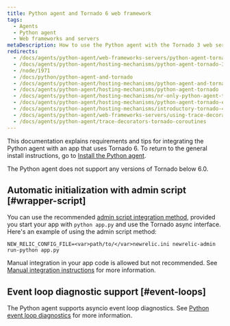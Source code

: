 ```yaml
---
title: Python agent and Tornado 6 web framework
tags:
  - Agents
  - Python agent
  - Web frameworks and servers
metaDescription: How to use the Python agent with the Tornado 3 web server.
redirects:
  - /docs/agents/python-agent/web-frameworks-servers/python-agent-tornado-6-web-framework
  - /docs/agents/python-agent/hosting-mechanisms/python-agent-tornado-3
  - /node/1971
  - /docs/python/python-agent-and-tornado
  - /docs/agents/python-agent/hosting-mechanisms/python-agent-and-tornado
  - /docs/agents/python-agent/hosting-mechanisms/python-agent-tornado
  - /docs/agents/python-agent/hosting-mechanisms/nr-only-python-agent-tornado
  - /docs/agents/python-agent/hosting-mechanisms/python-agent-tornado-experimental
  - /docs/agents/python-agent/hosting-mechanisms/introductory-tornado-4-support
  - /docs/agents/python-agent/web-frameworks-servers/using-trace-decorators-tornado-coroutines
  - /docs/agents/python-agent/trace-decorators-tornado-coroutines
---
```


This documentation explains requirements and tips for integrating the Python agent with an app that uses Tornado 6. To return to the general install instructions, go to [Install the Python agent](/docs/agents/python-agent/installation-configuration/python-agent-installation).

<Callout variant="important">
  The Python agent does not support any versions of Tornado below 6.0.
</Callout>

## Automatic initialization with admin script [#wrapper-script]

You can use the recommended [admin script integration method](/docs/agents/python-agent/installation-configuration/python-agent-installation#integration), provided you start your app with `python app.py` and use the Tornado async interface. Here's an example of using the admin script method:

```
NEW_RELIC_CONFIG_FILE=<var>path/to/</var>newrelic.ini newrelic-admin run-python app.py
```

Manual integration in your app code is allowed but not recommended. See [Manual integration instructions](/docs/agents/python-agent/installation-configuration/python-agent-integration#manual-integration) for more information.

## Event loop diagnostic support [#event-loops]

The Python agent supports asyncio event loop diagnostics. See [Python event loop diagnostics](/docs/agents/python-agent/supported-features/python-event-loop-diagnostics) for more information.
